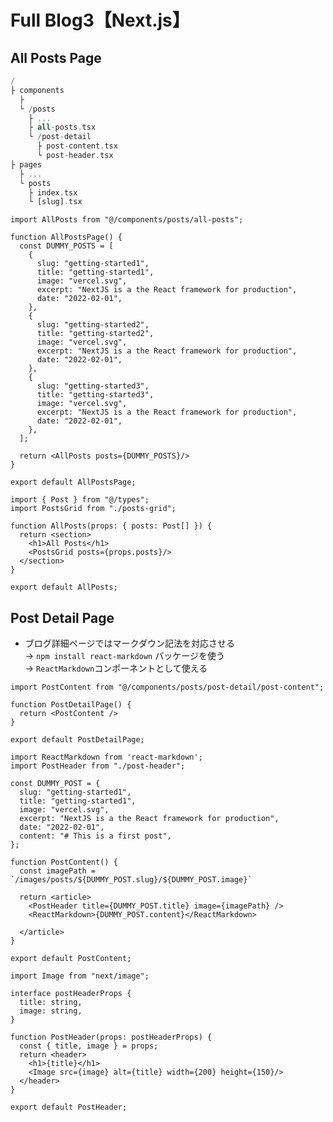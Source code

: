 # Full Blog3【Next.js】

## All Posts Page


```a {7-9, 14} filename="ディレクトリ構造(homepage)"
/ 
├ components
  ├ 
  └ /posts
    ├ ...
    ├ all-posts.tsx
    └ /post-detail
      ├ post-content.tsx
      └ post-header.tsx
├ pages
  ├ ...
  └ posts
    ├ index.tsx
    └ [slug].tsx
```


```tsx filename="pages/posts/index.tsx"
import AllPosts from "@/components/posts/all-posts";

function AllPostsPage() {
  const DUMMY_POSTS = [
    {
      slug: "getting-started1",
      title: "getting-started1",
      image: "vercel.svg",
      excerpt: "NextJS is a the React framework for production",
      date: "2022-02-01",
    },
    {
      slug: "getting-started2",
      title: "getting-started2",
      image: "vercel.svg",
      excerpt: "NextJS is a the React framework for production",
      date: "2022-02-01",
    },
    {
      slug: "getting-started3",
      title: "getting-started3",
      image: "vercel.svg",
      excerpt: "NextJS is a the React framework for production",
      date: "2022-02-01",
    },
  ];

  return <AllPosts posts={DUMMY_POSTS}/>
}

export default AllPostsPage;
```


```tsx filename="components/posts/all-posts.tsx"
import { Post } from "@/types";
import PostsGrid from "./posts-grid";

function AllPosts(props: { posts: Post[] }) {
  return <section>
    <h1>All Posts</h1>
    <PostsGrid posts={props.posts}/>
  </section>
}

export default AllPosts;
```


## Post Detail Page
- ブログ詳細ページではマークダウン記法を対応させる
<br/> → `npm install react-markdown` パッケージを使う
<br/> → `ReactMarkdown`コンポーネントとして使える

```tsx filename="pages/posts/[slug].tsx"
import PostContent from "@/components/posts/post-detail/post-content";

function PostDetailPage() {
  return <PostContent />
}

export default PostDetailPage;
```

```tsx {1, 18} filename="components/posts/post-detail/post-content.tsx"
import ReactMarkdown from 'react-markdown';
import PostHeader from "./post-header";

const DUMMY_POST = {
  slug: "getting-started1",
  title: "getting-started1",
  image: "vercel.svg",
  excerpt: "NextJS is a the React framework for production",
  date: "2022-02-01",
  content: "# This is a first post",
};

function PostContent() {
  const imagePath = `/images/posts/${DUMMY_POST.slug}/${DUMMY_POST.image}`

  return <article>
    <PostHeader title={DUMMY_POST.title} image={imagePath} />
    <ReactMarkdown>{DUMMY_POST.content}</ReactMarkdown>
    
  </article>
}

export default PostContent;
```

```tsx filename="components/posts/post-detail/post-header.tsx"
import Image from "next/image";

interface postHeaderProps {
  title: string,
  image: string,
}

function PostHeader(props: postHeaderProps) {
  const { title, image } = props;
  return <header>
    <h1>{title}</h1>
    <Image src={image} alt={title} width={200} height={150}/>
  </header>
}

export default PostHeader;
```